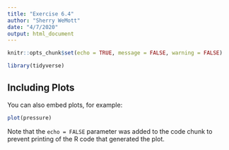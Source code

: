 ```yaml
---
title: "Exercise 6.4"
author: "Sherry WeMott"
date: "4/7/2020"
output: html_document
---
```


```r
knitr::opts_chunk$set(echo = TRUE, message = FALSE, warning = FALSE)
```


```r
library(tidyverse)
```

## Including Plots

You can also embed plots, for example:

```r
plot(pressure)
```

Note that the `echo = FALSE` parameter was added to the code chunk to prevent printing of the R code that generated the plot.
